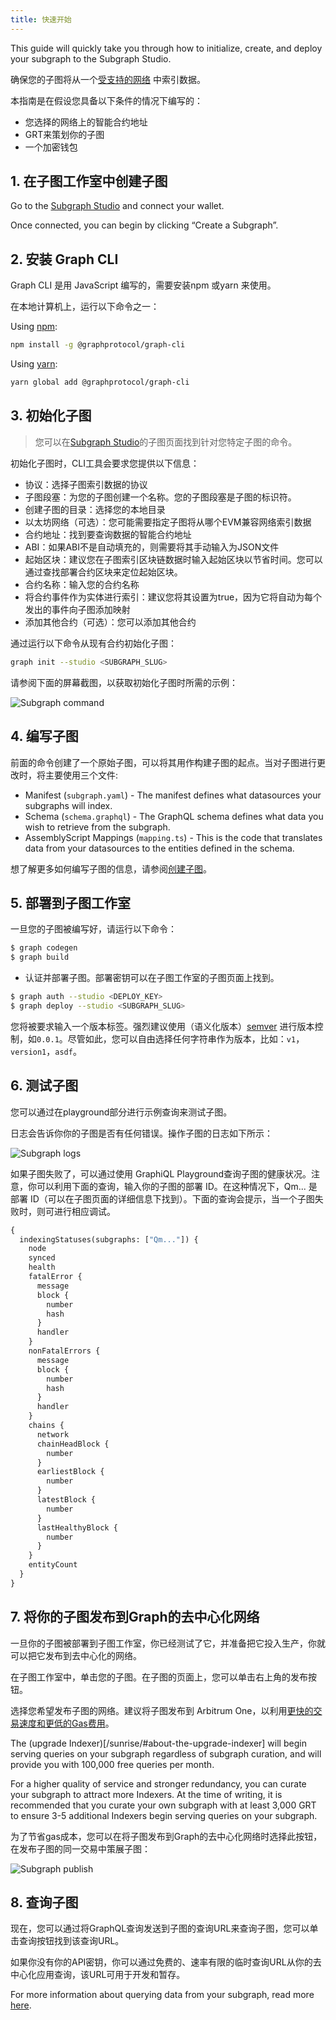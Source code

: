 ```yaml
---
title: 快速开始
---
```


This guide will quickly take you through how to initialize, create, and deploy your subgraph to the Subgraph Studio.

确保您的子图将从一个[受支持的网络](/developing/supported-networks) 中索引数据。

本指南是在假设您具备以下条件的情况下编写的：

- 您选择的网络上的智能合约地址
- GRT来策划你的子图
- 一个加密钱包

## 1. 在子图工作室中创建子图

Go to the [Subgraph Studio](https://thegraph.com/studio/) and connect your wallet.

Once connected, you can begin by clicking “Create a Subgraph”.

## 2. 安装 Graph CLI

Graph CLI 是用 JavaScript 编写的，需要安装npm 或yarn 来使用。

在本地计算机上，运行以下命令之一：

Using [npm](https://www.npmjs.com/):

```sh
npm install -g @graphprotocol/graph-cli
```

Using [yarn](https://yarnpkg.com/):

```sh
yarn global add @graphprotocol/graph-cli
```

## 3. 初始化子图

> 您可以在[Subgraph Studio](https://thegraph.com/studio/)的子图页面找到针对您特定子图的命令。

初始化子图时，CLI工具会要求您提供以下信息：

- 协议：选择子图索引数据的协议
- 子图段塞：为您的子图创建一个名称。您的子图段塞是子图的标识符。
- 创建子图的目录：选择您的本地目录
- 以太坊网络（可选）：您可能需要指定子图将从哪个EVM兼容网络索引数据
- 合约地址：找到要查询数据的智能合约地址
- ABI：如果ABI不是自动填充的，则需要将其手动输入为JSON文件
- 起始区块：建议您在子图索引区块链数据时输入起始区块以节省时间。您可以通过查找部署合约区块来定位起始区块。
- 合约名称：输入您的合约名称
- 将合约事件作为实体进行索引：建议您将其设置为true，因为它将自动为每个发出的事件向子图添加映射
- 添加其他合约（可选）：您可以添加其他合约

通过运行以下命令从现有合约初始化子图：

```sh
graph init --studio <SUBGRAPH_SLUG>
```

请参阅下面的屏幕截图，以获取初始化子图时所需的示例：

![Subgraph command](/img/subgraph-init-example.png)

## 4. 编写子图

前面的命令创建了一个原始子图，可以将其用作构建子图的起点。当对子图进行更改时，将主要使用三个文件:

- Manifest (`subgraph.yaml`) - The manifest defines what datasources your subgraphs will index.
- Schema (`schema.graphql`) - The GraphQL schema defines what data you wish to retrieve from the subgraph.
- AssemblyScript Mappings (`mapping.ts`) - This is the code that translates data from your datasources to the entities defined in the schema.

想了解更多如何编写子图的信息，请参阅[创建子图](/development/Creating-a-subgraph)。

## 5. 部署到子图工作室

一旦您的子图被编写好，请运行以下命令：

```sh
$ graph codegen
$ graph build
```

- 认证并部署子图。部署密钥可以在子图工作室的子图页面上找到。

```sh
$ graph auth --studio <DEPLOY_KEY>
$ graph deploy --studio <SUBGRAPH_SLUG>
```

您将被要求输入一个版本标签。强烈建议使用（语义化版本）[semver](https://semver.org/) 进行版本控制，如`0.0.1`。尽管如此，您可以自由选择任何字符串作为版本，比如：`v1`，`version1`，`asdf`。

## 6. 测试子图

您可以通过在playground部分进行示例查询来测试子图。

日志会告诉你你的子图是否有任何错误。操作子图的日志如下所示：

![Subgraph logs](/img/subgraph-logs-image.png)

如果子图失败了，可以通过使用 GraphiQL Playground查询子图的健康状况。注意，你可以利用下面的查询，输入你的子图的部署 ID。在这种情况下，Qm... 是部署 ID（可以在子图页面的详细信息下找到）。下面的查询会提示，当一个子图失败时，则可进行相应调试。

```graphql
{
  indexingStatuses(subgraphs: ["Qm..."]) {
    node
    synced
    health
    fatalError {
      message
      block {
        number
        hash
      }
      handler
    }
    nonFatalErrors {
      message
      block {
        number
        hash
      }
      handler
    }
    chains {
      network
      chainHeadBlock {
        number
      }
      earliestBlock {
        number
      }
      latestBlock {
        number
      }
      lastHealthyBlock {
        number
      }
    }
    entityCount
  }
}
```

## 7. 将你的子图发布到Graph的去中心化网络

一旦你的子图被部署到子图工作室，你已经测试了它，并准备把它投入生产，你就可以把它发布到去中心化的网络。

在子图工作室中，单击您的子图。在子图的页面上，您可以单击右上角的发布按钮。

选择您希望发布子图的网络。建议将子图发布到 Arbitrum One，以利用[更快的交易速度和更低的Gas费用](/arbitrum/arbitrum-faq)。

The (upgrade Indexer)[/sunrise/#about-the-upgrade-indexer] will begin serving queries on your subgraph regardless of subgraph curation, and will provide you with 100,000 free queries per month.

For a higher quality of service and stronger redundancy, you can curate your subgraph to attract more Indexers. At the time of writing, it is recommended that you curate your own subgraph with at least 3,000 GRT to ensure 3-5 additional Indexers begin serving queries on your subgraph.

为了节省gas成本，您可以在将子图发布到Graph的去中心化网络时选择此按钮，在发布子图的同一交易中策展子图：

![Subgraph publish](/img/publish-and-signal-tx.png)

## 8. 查询子图

现在，您可以通过将GraphQL查询发送到子图的查询URL来查询子图，您可以单击查询按钮找到该查询URL。

如果你没有你的API密钥，你可以通过免费的、速率有限的临时查询URL从你的去中心化应用查询，该URL可用于开发和暂存。

For more information about querying data from your subgraph, read more [here](/querying/querying-the-graph/).
